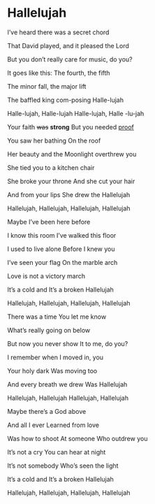 # Hallelujah {#hallelujah .unnumbered}
              
I've \CM heard there was a \Am secret chord

That \CM David played, and it \Am pleased the Lord

But \F you don't really care for music, \CM do you? \GM

It \CM goes like this: The \F fourth, the \GM fifth

The \Am minor fall, the \GM major lift

The \GM baffled king com\Em -posing Halle\Am -lujah 

Halle\F -lujah, Halle\CM -lujah Halle\F -lujah, Halle \CM -lu\GM -\CM jah 

Your \CM  faith ~~was~~ **strong** 
But you \Am needed [proof](https://utopian.io)

You \CM saw her bathing \Am On the roof

Her \F beauty and the Moonlight
\CM overthrew you \GM

She tied you to a kitchen chair

She broke your throne And she cut your hair

And from your lips She drew the Hallelujah 

Hallelujah, Hallelujah, Hallelujah, Hallelujah 

Maybe I've been here before

I know this room I've walked this floor

I used to live alone Before I knew you

I've seen your flag On the marble arch

Love is not a victory march 

It's a cold and It's a broken Hallelujah 

Hallelujah, Hallelujah, Hallelujah, Hallelujah 

There was a time You let me know

What's really going on below 

But now you never show It to me, do you?

I remember when I moved in, you

Your holy dark Was moving too

And every breath we drew Was Hallelujah 

Hallelujah, Hallelujah Hallelujah, Hallelujah 

Maybe there's a God above

And all I ever Learned from love

Was how to shoot At someone Who outdrew you

It's not a cry You can hear at night

It's not somebody Who's seen the light

It's a cold and It's a broken Hallelujah 

Hallelujah, Hallelujah, Hallelujah, Hallelujah 
